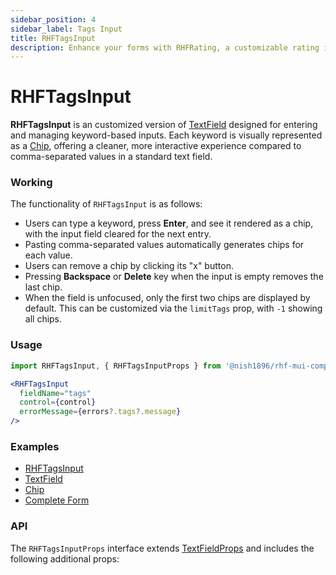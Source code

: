 ```yaml
---
sidebar_position: 4
sidebar_label: Tags Input
title: RHFTagsInput
description: Enhance your forms with RHFRating, a customizable rating input component for react-hook-form using examples and API details for seamless integration.
---
```



# RHFTagsInput

<AvailabilityBanner componentName="RHFTagsInput" version="2.0" />

**RHFTagsInput** is an customized version of [TextField](https://mui.com/material-ui/react-text-field/)
designed for entering and managing keyword-based inputs. 
Each keyword is visually represented as a [Chip](https://mui.com/material-ui/react-chip/),
offering a cleaner, more interactive experience compared
to comma-separated values in a standard text field.

### Working

The functionality of `RHFTagsInput` is as follows:

- Users can type a keyword, press **Enter**, and see it rendered
as a chip, with the input field cleared for the next entry.
- Pasting comma-separated values automatically generates
chips for each value.
- Users can remove a chip by clicking its "x" button.
- Pressing **Backspace** or **Delete** key when the input is
empty removes the last chip.
- When the field is unfocused, only the first two chips are displayed
by default. This can be customized via the `limitTags` prop, with `-1`
showing all chips.


### Usage

```js
import RHFTagsInput, { RHFTagsInputProps } from '@nish1896/rhf-mui-components/mui/tags-input';
```

```jsx
<RHFTagsInput
  fieldName="tags"
  control={control}
  errorMessage={errors?.tags?.message}
/>
```

### Examples
- [RHFTagsInput](https://rhf-mui-components-examples.netlify.app/textfield-and-passwordinput)
- [TextField](https://mui.com/material-ui/react-text-field/)
- [Chip](https://mui.com/material-ui/react-chip/)
- [Complete Form](https://rhf-mui-components-examples.netlify.app/complete-form)

### API
The `RHFTagsInputProps` interface extends [TextFieldProps](https://mui.com/material-ui/api/text-field/)
and includes the following additional props:

<RHFTagsInputPropsTable />